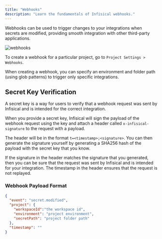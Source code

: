 ```yaml
---
title: "Webhooks"
description: "Learn the fundamentals of Infisical webhooks."
---
```


Webhooks can be used to trigger changes to your integrations when secrets are modified, providing smooth integration with other third-party applications.

![webhooks](../../images/webhooks.png)

To create a webhook for a particular project, go to `Project Settings > Webhooks`.

When creating a webhook, you can specify an environment and folder path (using glob patterns) to trigger only specific integrations. 

## Secret Key Verification

A secret key is a way for users to verify that a webhook request was sent by Infisical and is intended for the correct integration.

When you provide a secret key, Infisical will sign the payload of the webhook request using the key and attach a header called `x-infisical-signature` to the request with a payload.

The header will be in the format `t=<timestamp>;<signature>`. You can then generate the signature yourself by generating a SHA256 hash of the payload with the secret key that you know.

If the signature in the header matches the signature that you generated, then you can be sure that the request was sent by Infisical and is intended for your integration. The timestamp in the header ensures that the request is not replayed.

### Webhook Payload Format

```json
{
  "event": "secret.modified",
  "project": {
    "workspaceId":"the workspace id",
    "environment": "project environment",
    "secretPath": "project folder path"
  },
  "timestamp": ""
}
```
